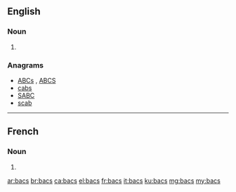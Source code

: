 {{also|BACS}}
==English==

===Noun===
{{head|en|noun plural form}}

# {{plural of|bac|lang=en}}

===Anagrams===
* [[ABCs#English|ABCs]] , [[ABCS#English|ABCS]]
* [[cabs#English|cabs]]
* [[SABC#English|SABC]]
* [[scab#English|scab]]

----
==French==

===Noun===
{{head|fr|noun plural form|g=m}}

# {{plural of|bac|lang=fr}}

[[ar:bacs]]
[[br:bacs]]
[[ca:bacs]]
[[el:bacs]]
[[fr:bacs]]
[[it:bacs]]
[[ku:bacs]]
[[mg:bacs]]
[[my:bacs]]